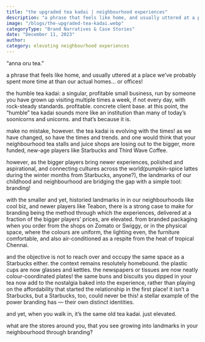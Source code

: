 ```yaml
---
title: "the upgraded tea kadai | neighbourhood experiences"
description: "a phrase that feels like home, and usually uttered at a place we’ve probably spent more time at than our actual homes… or offices!"
image: "/blogs/the-upgraded-tea-kadai.webp"
categoryType: "Brand Narratives & Case Stories"
date: "December 11, 2023"
author:
category: elevating neighbourhood experiences
---
```


“anna oru tea.”

a phrase that feels like home, and usually uttered at a place we’ve probably spent more time at than our actual homes… or offices!

the humble tea kadai: a singular, profitable small business, run by someone you have grown up visiting multiple times a week, if not every day, with rock-steady standards. profitable. concrete client base. at this point, the “humble” tea kadai sounds more like an institution than many of today’s soonicorns and unicorns. and that’s because it is.

make no mistake, however. the tea kadai is evolving with the times! as we have changed, so have the times and trends. and one would think that your neighbourhood tea stalls and juice shops are losing out to the bigger, more funded, new-age players like Starbucks and Third Wave Coffee.

however, as the bigger players bring newer experiences, polished and aspirational, and connecting cultures across the world(pumpkin-spice lattes during the winter months from Starbucks, anyone?), the landmarks of our childhood and neighbourhood are bridging the gap with a simple tool: branding!

with the smaller and yet, historied landmarks in in our neighbourhoods like cool biz, and newer players like Teabon, there is a strong case to make for branding being the method through which the experiences, delivered at a fraction of the bigger players’ prices, are elevated. from branded packaging when you order from the shops on Zomato or Swiggy, or in the physical space, where the colours are uniform, the lighting even, the furniture comfortable, and also air-conditioned as a respite from the heat of tropical Chennai.

and the objective is not to reach over and occupy the same space as a Starbucks either. the context remains resolutely homebound. the plastic cups are now glasses and kettles. the newspapers or tissues are now neatly colour-coordinated plates! the same buns and biscuits you dipped in your tea now add to the nostalgia baked into the experience, rather than playing on the affordability that started the relationship in the first place! it isn’t a Starbucks, but a Starbucks, too, could never be this! a stellar example of the power branding has — their own distinct identities.

and yet, when you walk in, it’s the same old tea kadai. just elevated.

what are the stores around you, that you see growing into landmarks in your neighbourhood through branding?

